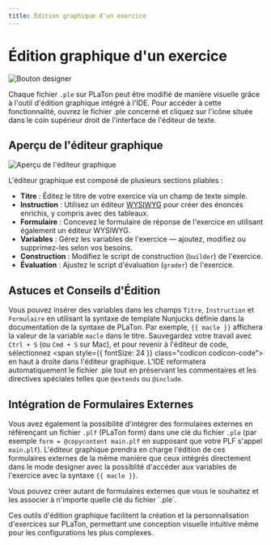 ```yaml
---
title: Édition graphique d'un exercice
---
```



# Édition graphique d'un exercice

![Bouton designer](../../../../public/screens/resources/ide/open-designer.png)

Chaque fichier `.ple` sur PLaTon peut être modifié de manière visuelle grâce à l'outil d'édition graphique intégré à l'IDE.
Pour accéder à cette fonctionnalité, ouvrez le fichier .ple concerné et cliquez sur l'icône <span class="codicon codicon-screen-normal"></span> située dans le coin supérieur droit de l'interface de l'éditeur de texte.

## Aperçu de l'éditeur graphique

![Aperçu de l'éditeur graphique](../../../../public/screens/resources/ide/designer.png)

L'éditeur graphique est composé de plusieurs sections pliables :

- **Titre** : Éditez le titre de votre exercice via un champ de texte simple.
- **Instruction** : Utilisez un éditeur [WYSIWYG](https://fr.wikipedia.org/wiki/What_you_see_is_what_you_get) pour créer des énoncés enrichis, y compris avec des tableaux.
- **Formulaire** : Concevez le formulaire de réponse de l'exercice en utilisant également un éditeur WYSIWYG.
- **Variables** : Gérez les variables de l'exercice — ajoutez, modifiez ou supprimez-les selon vos besoins.
- **Construction** : Modifiez le script de construction (`builder`) de l'exercice.
- **Évaluation** : Ajustez le script d'évaluation (`grader`) de l'exercice.

## Astuces et Conseils d'Édition

Vous pouvez insérer des variables dans les champs `Titre`, `Instruction` et `Formulaire` en utilisant la syntaxe de template Nunjucks définie dans la documentation de la syntaxe de PLaTon. Par exemple, `{{ macle }}` affichera la valeur de la variable `macle` dans le titre.
Sauvegardez votre travail avec `Ctrl + S` (ou `Cmd + S` sur Mac), et pour revenir à l'éditeur de code, sélectionnez <span style={{ fontSize: 24 }} class="codicon codicon-code"></span> en haut à droite dans l'éditeur graphique.
L'IDE reformatera automatiquement le fichier .ple tout en préservant les commentaires et les directives spéciales telles que `@extends` ou `@include`.

## Intégration de Formulaires Externes

Vous avez également la possibilité d'intégrer des formulaires externes en référençant un fichier `.plf` (PLaTon form) dans une clé du fichier `.ple` (par exemple `form = @copycontent main.plf` en supposant que votre PLF s'appel `main.plf`).
L'éditeur graphique prendra en charge l'édition de ces formulaires externes de la même manière que ceux intégrés directement dans le mode designer avec la possiblité d'accéder aux variables de l'exercice
avec la syntaxe `{{ macle }}`.

<Callout type="info">
  Vous pouvez créer autant de formulaires externes que vous le souhaitez et les associer à n'importe quelle clé du
  fichier `.ple`.
</Callout>

Ces outils d'édition graphique facilitent la création et la personnalisation d'exercices sur PLaTon, permettant une conception visuelle intuitive même pour les configurations les plus complexes.
